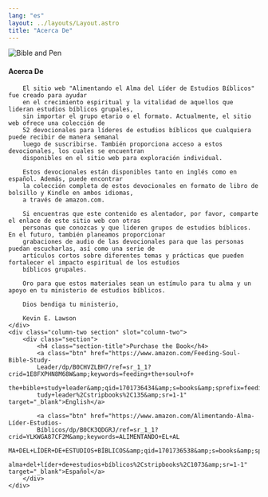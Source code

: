```yaml
---
lang: "es"
layout: ../layouts/Layout.astro
title: "Acerca De"
---
```



![Bible and Pen](/bible_and_pen.jpg)

<Columns>
	<div class="column-one section" slot="column-one">
		<h4 class="section-title">Acerca De</h4>

		El sitio web "Alimentando el Alma del Líder de Estudios Bíblicos" fue creado para ayudar 
		en el crecimiento espiritual y la vitalidad de aquellos que lideran estudios bíblicos grupales, 
		sin importar el grupo etario o el formato. Actualmente, el sitio web ofrece una colección de 
		52 devocionales para líderes de estudios bíblicos que cualquiera puede recibir de manera semanal 
		luego de suscribirse. También proporciona acceso a estos devocionales, los cuales se encuentran 
		disponibles en el sitio web para exploración individual. 
		
		Estos devocionales están disponibles tanto en inglés como en español. Además, puede encontrar 
		la colección completa de estos devocionales en formato de libro de bolsillo y Kindle en ambos idiomas, 
		a través de amazon.com.

		Si encuentras que este contenido es alentador, por favor, comparte el enlace de este sitio web con otras 
		personas que conozcas y que lideren grupos de estudios bíblicos. En el futuro, también planeamos proporcionar 
		grabaciones de audio de las devocionales para que las personas puedan escucharlas, así como una serie de 
		artículos cortos sobre diferentes temas y prácticas que pueden fortalecer el impacto espiritual de los estudios 
		bíblicos grupales.

		Oro para que estos materiales sean un estímulo para tu alma y un apoyo en tu ministerio de estudios bíblicos.

		Dios bendiga tu ministerio,

		Kevin E. Lawson
	</div>
	<div class="column-two section" slot="column-two">
		<div class="section">
			<h4 class="section-title">Purchase the Book</h4>
			<a class="btn" href="https://www.amazon.com/Feeding-Soul-Bible-Study-
			Leader/dp/B0CHVZLBH7/ref=sr_1_1?crid=1E8FXPHN8M68W&amp;keywords=feeding+the+soul+of+
			the+bible+study+leader&amp;qid=1701736434&amp;s=books&amp;sprefix=feeding+the+soul+of+the+bible+s
			tudy+leader%2Cstripbooks%2C135&amp;sr=1-1" target="_blank">English</a>

			<a class="btn" href="https://www.amazon.com/Alimentando-Alma-Líder-Estudios-
			Bíblicos/dp/B0CK3QDGRJ/ref=sr_1_1?crid=YLKWGA87CF2M&amp;keywords=ALIMENTANDO+EL+AL
			MA+DEL+LÍDER+DE+ESTUDIOS+BÍBLICOS&amp;qid=1701736538&amp;s=books&amp;sprefix=alimentando+el+
			alma+del+líder+de+estudios+bíblicos%2Cstripbooks%2C1073&amp;sr=1-1" target="_blank">Español</a>
		</div>
	</div>
</Columns>